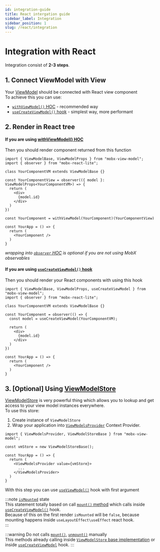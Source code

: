 ```yaml
---
id: integration-guide
title: React intergation guide
sidebar_label: Integration
sidebar_position: 1
slug: /react/integration
---
```


# Integration with React  

Integration consist of **2-3 steps**.  

## 1. Connect ViewModel with View 
Your [ViewModel](/api/view-models/interface) should be connected with React view component  
To achieve this you can use:  
- [`withViewModel()` HOC](/react/api/with-view-model) - recommended way  
- [`useCreateViewModel()` hook](/react/api/use-create-view-model) - simplest way, more performant  

## 2. Render in React tree   

#### If you are using [withViewModel() HOC](/react/api/with-view-model)  
Then you should render component returned from this function  

```tsx
import { ViewModelBase, ViewModelProps } from "mobx-view-model";
import { observer } from "mobx-react-lite";

class YourComponentVM extends ViewModelBase {}

const YourComponentView = observer(({ model }: ViewModelProps<YourComponentVM>) => {
  return (
    <div>
      {model.id}
    </div>
  )
})

const YourComponent = withViewModel(YourComponent)(YourComponentView)

const YourApp = () => {
  return (
    <YourComponent />
  )
}
```

_wrapping into [`observer` HOC](https://mobx.js.org/api.html#observer) is optional if you are not using MobX observables_


#### If you are using [`useCreateViewModel()` hook](/react/api/use-create-view-model)  
Then you should render your React components with using this hook  

```tsx
import { ViewModelBase, ViewModelProps, useCreateViewModel } from "mobx-view-model";
import { observer } from "mobx-react-lite";

class YourComponentVM extends ViewModelBase {}

const YourComponent = observer(() => {
  const model = useCreateViewModel(YourComponentVM);

  return (
    <div>
      {model.id}
    </div>
  )
})

const YourApp = () => {
  return (
    <YourComponent />
  )
}
```


## 3. [Optional] Using [ViewModelStore](/api/view-model-store/interface)  
[ViewModelStore](/api/view-model-store/interface) is very powerful thing which allows you to lookup and get access to your view model instances everywhere.  
To use this store:
  1. Create instance of `ViewModelStore`
  2. Wrap your application into [`ViewModelsProvider`](/react/api/view-models-provide) Context Provider.  

```tsx
import { ViewModelsProvider, ViewModelStoreBase } from "mobx-view-model";

const vmStore = new ViewModelStoreBase();

const YourApp = () => {
  return (
    <ViewModelsProvider value={vmStore}>
      ...
    </ViewModelsProvider>
  )
}
```
With this step you can use [`useViewModel()`](/react/api/use-view-model) hook with first argument  

:::note [`isMounted`](/api/view-models/interface#ismounted) state  
This statement totally based on call [`mount()` method](/api/view-models/interface#mount) which calls inside [`useCreateViewModel()`](/react/api/use-create-view-model) hook.  
Because of this on the first render `isMounted` will be `false`, because mounting happens inside `useLayoutEffect\useEffect` react hook.  
:::

:::warning Do not calls [`mount()`](/api/view-models/interface#mount), [`unmount()`](/api/view-models/interface#unmount) manually  
This methods already calling inside [`ViewModelStore` base implementation](/api/view-model-store/base-implementation) or inside [`useCreateViewModel`](/react/api/use-create-view-model) hook.
:::
